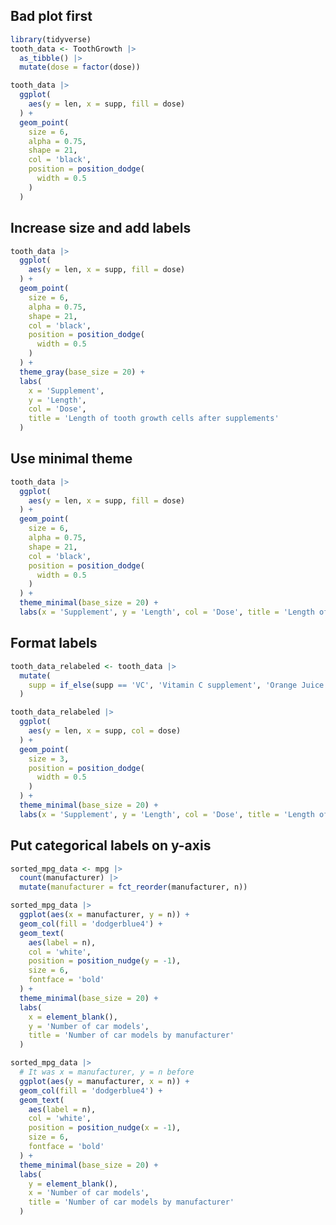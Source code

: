 ## Bad plot first

```r
library(tidyverse)
tooth_data <- ToothGrowth |> 
  as_tibble() |> 
  mutate(dose = factor(dose)) 

tooth_data |> 
  ggplot(
    aes(y = len, x = supp, fill = dose)
  ) +
  geom_point(
    size = 6,
    alpha = 0.75,
    shape = 21,
    col = 'black',
    position = position_dodge(
      width = 0.5
    )
  ) 
```

## Increase size and add labels

```r
tooth_data |> 
  ggplot(
    aes(y = len, x = supp, fill = dose)
  ) +
  geom_point(
    size = 6,
    alpha = 0.75,
    shape = 21,
    col = 'black',
    position = position_dodge(
      width = 0.5
    )
  ) +
  theme_gray(base_size = 20) +
  labs(
    x = 'Supplement', 
    y = 'Length', 
    col = 'Dose', 
    title = 'Length of tooth growth cells after supplements'
  )
```

## Use minimal theme

```r
tooth_data |> 
  ggplot(
    aes(y = len, x = supp, fill = dose)
  ) +
  geom_point(
    size = 6,
    alpha = 0.75,
    shape = 21,
    col = 'black',
    position = position_dodge(
      width = 0.5
    )
  ) +
  theme_minimal(base_size = 20) +
  labs(x = 'Supplement', y = 'Length', col = 'Dose', title = 'Length of tooth growth cells after supplements')
```

## Format labels

```r
tooth_data_relabeled <- tooth_data |> 
  mutate(
    supp = if_else(supp == 'VC', 'Vitamin C supplement', 'Orange Juice')
  ) 

tooth_data_relabeled |> 
  ggplot(
    aes(y = len, x = supp, col = dose)
  ) +
  geom_point(
    size = 3,
    position = position_dodge(
      width = 0.5
    )
  ) +
  theme_minimal(base_size = 20) +
  labs(x = 'Supplement', y = 'Length', col = 'Dose', title = 'Length of tooth growth cells after supplements')
```

## Put categorical labels on y-axis

```r
sorted_mpg_data <- mpg |> 
  count(manufacturer) |> 
  mutate(manufacturer = fct_reorder(manufacturer, n)) 

sorted_mpg_data |> 
  ggplot(aes(x = manufacturer, y = n)) +
  geom_col(fill = 'dodgerblue4') +
  geom_text(
    aes(label = n), 
    col = 'white', 
    position = position_nudge(y = -1), 
    size = 6,
    fontface = 'bold'
  ) +
  theme_minimal(base_size = 20) +
  labs(
    x = element_blank(), 
    y = 'Number of car models', 
    title = 'Number of car models by manufacturer'
  )
```

```r
sorted_mpg_data |> 
  # It was x = manufacturer, y = n before
  ggplot(aes(y = manufacturer, x = n)) +
  geom_col(fill = 'dodgerblue4') +
  geom_text(
    aes(label = n), 
    col = 'white', 
    position = position_nudge(x = -1), 
    size = 6,
    fontface = 'bold'
  ) +
  theme_minimal(base_size = 20) +
  labs(
    y = element_blank(), 
    x = 'Number of car models', 
    title = 'Number of car models by manufacturer'
  )
```
  
